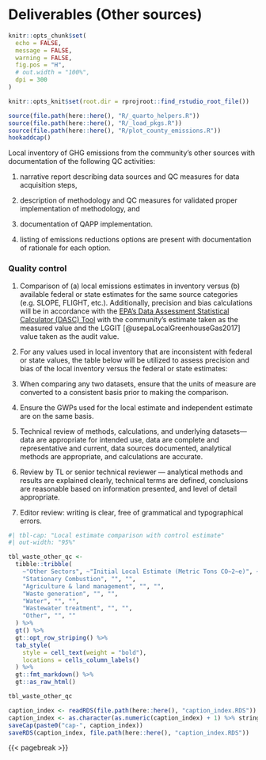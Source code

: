 # Deliverables (Other sources)

```r
knitr::opts_chunk$set(
  echo = FALSE,
  message = FALSE,
  warning = FALSE,
  fig.pos = "H",
  # out.width = "100%",
  dpi = 300
)

knitr::opts_knit$set(root.dir = rprojroot::find_rstudio_root_file())
```
```r
source(file.path(here::here(), "R/_quarto_helpers.R"))
source(file.path(here::here(), "R/_load_pkgs.R"))
source(file.path(here::here(), "R/plot_county_emissions.R"))
hookaddcap()
```


Local inventory of GHG emissions from the community’s other sources with documentation of the following QC activities: 

(1) narrative report describing data sources and QC measures for data acquisition steps, 

(2) description of methodology and QC measures for validated proper implementation of methodology, and 

(3) documentation of QAPP implementation.

(4) listing of emissions reductions options are present with documentation of rationale for each option.


### Quality control

1.	Comparison of (a) local emissions estimates in inventory versus (b) available federal or state estimates for the same source categories (e.g. SLOPE, FLIGHT, etc.). Additionally, precision and bias calculations will be in accordance with the [EPA’s Data Assessment Statistical Calculator (DASC) Tool](https://www.epa.gov/sites/default/files/2020-10/dasc_11_3_17.xls) with the community’s estimate taken as the measured value and the LGGIT [@usepaLocalGreenhouseGas2017] value taken as the audit value.

2.	For any values used in local inventory that are inconsistent with federal or state values, the table below will be utilized to assess precision and bias of the local inventory versus the federal or state estimates:

3.	When comparing any two datasets, ensure that the units of measure are converted to a consistent basis prior to making the comparison.

4.	Ensure the GWPs used for the local estimate and independent estimate are on the same basis. 

5.	Technical review of methods, calculations, and underlying datasets—data are appropriate for intended use, data are complete and representative and current, data sources documented, analytical methods are appropriate, and calculations are accurate.

6.	Review by TL or senior technical reviewer — analytical methods and results are explained clearly, technical terms are defined, conclusions are reasonable based on information presented, and level of detail appropriate.

7.	Editor review: writing is clear, free of grammatical and typographical errors.


```r
#| tbl-cap: "Local estimate comparison with control estimate"
#| out-width: "95%"

tbl_waste_other_qc <-
  tibble::tribble(
    ~"Other Sectors", ~"Initial Local Estimate (Metric Tons CO~2~e)", ~"QC Estimate based on SLOPE (Metric Tons CO~2~e)",
    "Stationary Combustion", "", "",
    "Agriculture & land management", "", "",
    "Waste generation", "", "",
    "Water", "", "",
    "Wastewater treatment", "", "",
    "Other", "", ""
  ) %>%
  gt() %>%
  gt::opt_row_striping() %>%
  tab_style(
    style = cell_text(weight = "bold"),
    locations = cells_column_labels()
  ) %>%
  gt::fmt_markdown() %>%
  gt::as_raw_html()

tbl_waste_other_qc
```

```r
caption_index <- readRDS(file.path(here::here(), "caption_index.RDS"))
caption_index <- as.character(as.numeric(caption_index) + 1) %>% stringr::str_pad(width = 2, side = "left", pad = "0")
saveCap(paste0("cap-", caption_index))
saveRDS(caption_index, file.path(here::here(), "caption_index.RDS"))
```
{{< pagebreak >}}

